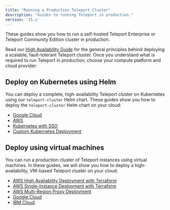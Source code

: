 ```yaml
---
title: "Running a Production Teleport Cluster"
description: "Guides to running Teleport in production."
version: '15.x'
---
```


These guides show you how to run a self-hosted Teleport Enterprise or Teleport
Community Edition cluster in production.

Read our [High Availability Guide](/docs/deploy-a-cluster/high-availability) for the general
principles behind deploying a scalable, fault-tolerant Teleport cluster. Once
you understand what is required to run Teleport in production, choose your
compute platform and cloud provider:

## Deploy on Kubernetes using Helm

You can deploy a complete, high-availability Teleport cluster on Kubernetes
using our `teleport-cluster` Helm chart. These guides show you how to deploy the
`teleport-cluster` Helm chart on your cloud:

- [Google Cloud](/docs/deploy-a-cluster/helm-deployments/gcp)
- [AWS](/docs/deploy-a-cluster/helm-deployments/aws)
- [Kubernetes with SSO](/docs/deploy-a-cluster/helm-deployments/kubernetes-cluster)
- [Custom Kubernetes Deployment](/docs/deploy-a-cluster/helm-deployments/custom)

## Deploy using virtual machines

You can run a production cluster of Teleport instances using virtual machines.
In these guides, we will show you how to deploy a high-availability, VM-based
Teleport cluster on your cloud:

- [AWS High Availability Deployment with Terraform](/docs/deploy-a-cluster/deployments/aws-ha-autoscale-cluster-terraform)
- [AWS Single-Instance Deployment with Terraform](/docs/deploy-a-cluster/deployments/aws-starter-cluster-terraform)
- [AWS Multi-Region Proxy Deployment](/docs/deploy-a-cluster/deployments/aws-gslb-proxy-peering-ha-deployment)
- [Google Cloud](/docs/deploy-a-cluster/deployments/gcp)
- [IBM Cloud](/docs/deploy-a-cluster/deployments/ibm)
